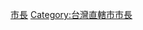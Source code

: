 {{Catnav|頁面分類|人物|職業|市長}}
{{Catnav|頁面分類|人物|各職業人物|政治人物|市長}}

{{Catmore}}

[[Category:臺南市政府官員|市長]]
[[Category:台灣直轄市市長|Category:台灣直轄市市長]]